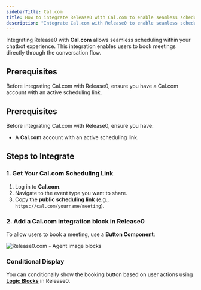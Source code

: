 ```yaml
---
sidebarTitle: Cal.com
title: How to integrate Release0 with Cal.com to enable seamless scheduling and booking inside your agent
description: "Integrate Cal.com with Release0 to enable seamless scheduling within your chatbot experience."
---
```

Integrating Release0 with **Cal.com** allows seamless scheduling within your chatbot experience. This integration enables users to book meetings directly through the conversation flow.

## Prerequisites

Before integrating Cal.com with Release0, ensure you have a Cal.com account with an active scheduling link.


## Prerequisites
Before integrating Cal.com with Release0, ensure you have:

- A **Cal.com** account with an active scheduling link.

## Steps to Integrate

### 1. Get Your Cal.com Scheduling Link
1. Log in to **Cal.com**.
2. Navigate to the event type you want to share.
3. Copy the **public scheduling link** (e.g., `https://cal.com/yourname/meeting`).

### 2. Add a Cal.com integration block in Release0
To allow users to book a meeting, use a **Button Component**:

<Frame style={{ maxWidth: '600px' }}>
  <img src="/images/blocks/integrations/cal.com.png" alt="Release0.com - Agent image blocks" />
</Frame>


### Conditional Display
You can conditionally show the booking button based on user actions using  **[Logic Blocks](../logic/condition.mdx)** in Release0.